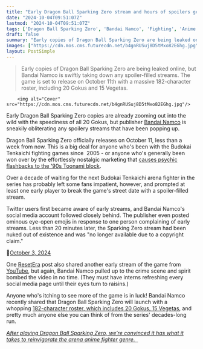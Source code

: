 ```yaml
---
title: "Early Dragon Ball Sparking Zero stream and hours of spoilers get spirit bombed out of existence by Bandai Namco"
date: "2024-10-04T09:51:07Z"
lastmod: "2024-10-04T09:51:07Z"
tags: ['Dragon Ball Sparking Zero', 'Bandai Namco', 'Fighting', 'Anime', 'Budokai Tenkaichi', 'PC', 'PS5', 'Xbox Series X/S', 'PS4', 'Xbox One']
draft: false
summary: "Early copies of Dragon Ball Sparking Zero are being leaked online, but Bandai Namco is swiftly taking down any spoiler-filled streams. The game is set to release on October 11th with a massive 182-character roster, including 20 Gokus and 15 Vegetas."
images: ["https://cdn.mos.cms.futurecdn.net/b4gnRUSuj8D5tMxo82EGhg.jpg"]
layout: PostSimple
---
```

> Early copies of Dragon Ball Sparking Zero are being leaked online, but Bandai Namco is swiftly taking down any spoiler-filled streams. The game is set to release on October 11th with a massive 182-character roster, including 20 Gokus and 15 Vegetas.


        <img alt="Cover" src="https://cdn.mos.cms.futurecdn.net/b4gnRUSuj8D5tMxo82EGhg.jpg"/>
        
Early Dragon Ball Sparking Zero copies are already zooming out into the wild with the speediness of all 20 Gokus, but publisher [Bandai Namco](https://www.gamesradar.com/tag/bandai-namco/) is sneakily obliterating any spoilery streams that have been popping up.

Dragon Ball Sparking Zero officially releases on October 11, less than a week from now. This is a big deal for anyone who's been with the Budokai Tenkaichi fighting games since  2005 - or anyone who's generally been won over by the effortlessly nostalgic marketing that [causes psychic flashbacks to the '90s Toonami block](https://www.gamesradar.com/games/fighting/youve-been-waiting-for-this-moment-new-dragon-ball-sparkling-zero-trailer-is-straight-up-90s-toonami-nostalgia/).

Over a decade of waiting for the next Budokai Tenkaichi arena fighter in the series has probably left some fans impatient, however, and prompted at least one early player to break the game's street date with a spoiler-filled stream. 

Twitter users first became aware of early streams, and Bandai Namco's social media account followed closely behind. The publisher even posted ominous eye-open emojis in response to one person complaining of early streams. Less than 20 minutes later, the Sparking Zero stream had been nuked out of existence and was "no longer available due to a copyright claim."

👀[October 3, 2024](https://twitter.com/BandaiNamcoUS/status/1841909948588163378)

One [ResetEra](https://www.resetera.com/threads/spoilers-dragon-ball-sparking-zero-already-streamed-online.999993/) post also shared another early stream of the game from [YouTube](https://www.gamesradar.com/tag/youtube/), but again, Bandai Namco pulled up to the crime scene and spirit bombed the video in no time. (They must have interns refreshing every social media page until their eyes turn to raisins.)

Anyone who's itching to see more of the game is in luck! Bandai Namco recently shared that Dragon Ball Sparking Zero will launch with a whopping [182-character roster, which includes 20 Gokus, 15 Vegetas](https://www.gamesradar.com/games/fighting/dragon-ball-sparking-zero-full-roster-at-launch-will-include-182-fighters-with-20-gokus-15-vegetas-and-naturally-just-one-lonely-krillin/), and pretty much anyone else you can think of from the series' decades-long run.

[<em>After playing Dragon Ball Sparking Zero, we’re convinced it has what it takes to reinvigorate the arena anime fighter genre. </em> ](https://www.gamesradar.com/games/fighting/after-playing-dragon-ball-sparking-zero-im-convinced-it-has-what-it-takes-to-reinvigorate-anime-arena-fighters/)
        
